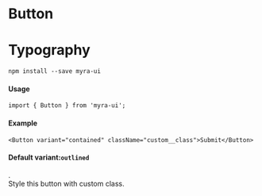 


<Meta title="Components/Button/Readme" component={Button} />

# Button

# Typography

`npm install --save myra-ui`

#### Usage
`import { Button } from 'myra-ui';`

#### Example 
`<Button variant="contained" className="custom__class">Submit</Button>`

<h4>Default variant:<code>outlined</code></h4>.
<div>
Style this button with custom class.
</div>

